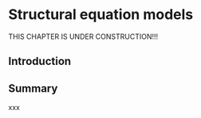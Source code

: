 
# Structural equation models {#SEM}

THIS CHAPTER IS UNDER CONSTRUCTION!!! 

## Introduction

## Summary
xxx




